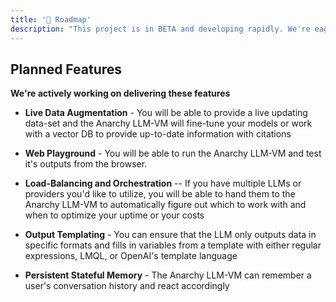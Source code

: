 ```yaml
---
title: '🚧 Roadmap'
description: "This project is in BETA and developing rapidly. We're eager to get your feedback and discuss your ideas."
---
```


## Planned Features

**We're actively working on delivering these features**

- **Live Data Augmentation** - You will be able to provide a live updating data-set and the Anarchy LLM-VM will fine-tune your models or work with a vector DB to provide up-to-date information with citations

- **Web Playground** - You will be able to run the Anarchy LLM-VM and test it's outputs from the browser.

- **Load-Balancing and Orchestration** -- If you have multiple LLMs or providers you'd like to utilize, you will be able to hand them to the Anarchy LLM-VM to automatically figure out which to work with and when to optimize your uptime or your costs

- **Output Templating** - You can ensure that the LLM only outputs data in specific formats and fills in variables from a template with either regular expressions, LMQL, or OpenAI's template language

- **Persistent Stateful Memory** - The Anarchy LLM-VM can remember a user's conversation history and react accordingly
